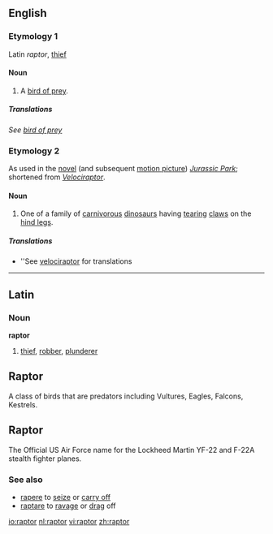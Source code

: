 ==English==

===Etymology 1===
Latin ''raptor'', [[thief]]

====Noun====
{{en-noun}}
# A [[bird of prey]].

=====Translations=====
''See [[bird of prey]]''

===Etymology 2===
As used in the [[novel]] (and subsequent [[motion picture]]) ''[[w:Jurassic Park|Jurassic Park]]''; shortened from ''[[Velociraptor]]''.

====Noun====
{{en-noun}}
# One of a family of [[carnivorous]] [[dinosaur]]s having [[tear]]ing [[claw]]s on the [[hind leg]]s.

=====Translations=====
* ''See [[velociraptor]] for translations

----

==Latin==

===Noun===
'''raptor'''

# [[thief]], [[robber]], [[plunderer]]

==Raptor==

A class of birds that are predators including Vultures, Eagles, Falcons, Kestrels.

==Raptor==

The Official US Air Force name for the Lockheed Martin YF-22 and F-22A stealth fighter planes.

===See also===
* [[rapere]] to [[seize]] or [[carry off]]
* [[raptare]] to [[ravage]] or [[drag]] off

[[io:raptor]]
[[nl:raptor]]
[[vi:raptor]]
[[zh:raptor]]